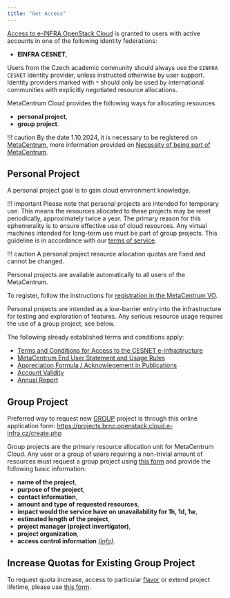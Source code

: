 ```yaml
---
title: "Get Access"
---
```

[Access to e-INFRA OpenStack Cloud](https://brno.openstack.cloud.e-infra.cz/) is granted to users
with active accounts in one of the following identity federations:

* __EINFRA CESNET__,

Users from the Czech academic community should always use the `EINFRA CESNET`
identity provider, unless instructed otherwise by user support.
Identity providers marked with `*` should only be used by international
communities with explicitly negotiated resource allocations.

MetaCentrum Cloud provides the following ways for allocating resources

* __personal project__,
* __group project__.

!!! caution
	By the date 1.10.2024, it is necessary to be registered on [MetaCentrum](https://metavo.metacentrum.cz/en/), more information provided on [Necessity of being part of MetaCentrum](metacentrum.md).

## Personal Project

A personal project goal is to gain cloud environment knowledge.

!!! important
	Please note that personal projects are intended for temporary use. This means the resources allocated to these projects may be reset periodically, approximately twice a year. The primary reason for this ephemerality is to ensure effective use of cloud resources. Any virtual machines intended for long-term use must be part of group projects. This guideline is in accordance with our [terms of service](../../additional-information/terms-of-service.md).

!!! caution
	A personal project resource allocation quotas are fixed and cannot be changed.

Personal projects are available automatically to all users of the MetaCentrum.

To register, follow the instructions for
[registration in the MetaCentrum VO](https://metavo.metacentrum.cz/en/application/index.html).

Personal projects are intended as a low-barrier entry
into the infrastructure for testing and exploration of features.
Any serious resource usage requires the use of a group project, see below.

The following already established terms and conditions apply:

* [Terms and Conditions for Access to the CESNET e-infrastructure](https://www.cesnet.cz/conditions/?lang=en)
* [MetaCentrum End User Statement and Usage Rules](https://www.metacentrum.cz/en/about/rules/index.html)
* [Appreciation Formula / Acknowlegement in Publications](https://wiki.metacentrum.cz/wiki/Usage_rules/Acknowledgement)
* [Account Validity](https://wiki.metacentrum.cz/wiki/Usage_rules/Account)
* [Annual Report](https://wiki.metacentrum.cz/wiki/MetaCentrum_Annual_Report_%E2%88%92_Author_Instructions)

## Group Project

<Callout type="info" title="Note" icon="📌">
	Preferred way to request new <a href="https://cloud.gitlab-pages.ics.muni.cz/documentation/register/#group-project">GROUP</a> project is through this online application form: <a href="https://projects.brno.openstack.cloud.e-infra.cz/create.php">https://projects.brno.openstack.cloud.e-infra.cz/create.php</a>
</Callout>

Group projects are the primary resource allocation unit for MetaCentrum Cloud.
Any user or a group of users requiring a non-trivial amount of resources must
request a group project using [this form](https://projects.brno.openstack.cloud.e-infra.cz/create.php) and provide the following basic information:

* __name of the project__,
* __purpose of the project__,
* __contact information__,
* __amount and type of requested resources__,
* __impact would the service have on unavailability for 1h, 1d, 1w__,
* __estimated length of the project__,
* __project manager (project invertigator)__,
* __project organization__,
* __access control information__ _[(info)](#get-access-control-information)_.

## Increase Quotas for Existing Group Project

To request quota increase, access to particular [flavor](flavors.md) or extend project lifetime, please use [this form](https://projects.brno.openstack.cloud.e-infra.cz/update.php).
